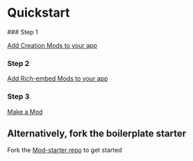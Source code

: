 
# Quickstart

<Steps>
### Step 1
 
[Add Creation Mods to your app](creation.mdx)

### Step 2
 
[Add Rich-embed Mods to your app](rich-embeds.mdx)

### Step 3

[Make a Mod](/create-mod/getting-started)

</Steps>

## Alternatively, fork the boilerplate starter

Fork the [Mod-starter repo](https://github.com/mod-protocol/mod-starter) to get started